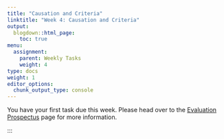 ```yaml
---
title: "Causation and Criteria"
linktitle: "Week 4: Causation and Criteria"
output:
  blogdown::html_page:
    toc: true
menu:
  assignment:
    parent: Weekly Tasks
    weight: 4
type: docs
weight: 1
editor_options: 
  chunk_output_type: console
---
```


You have your first task due this week. Please head over to the [ Evaluation Prospectus](/assignment/04-evaluation-prospectus/) page for more information.

:::
